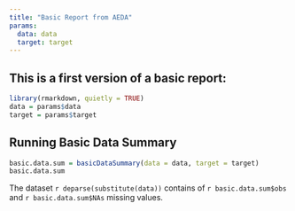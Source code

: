 ```yaml
---
title: "Basic Report from AEDA"
params:
  data: data
  target: target
---
```

## This is a first version of a basic report:

```r
library(rmarkdown, quietly = TRUE)
data = params$data
target = params$target
```


## Running Basic Data Summary 
```r
basic.data.sum = basicDataSummary(data = data, target = target)
basic.data.sum
```
The dataset `r deparse(substitute(data))` contains of `r basic.data.sum$obs` and `r basic.data.sum$NAs` missing values.
